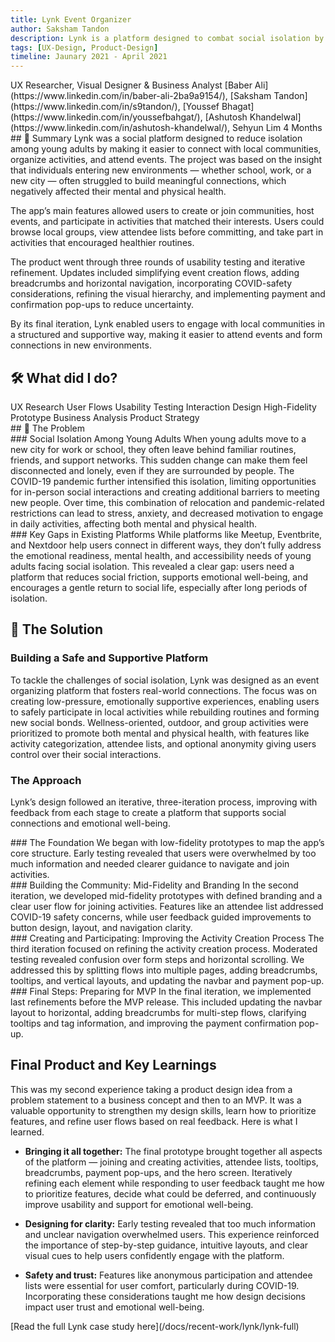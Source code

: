 ```yaml
---
title: Lynk Event Organizer
author: Saksham Tandon
description: Lynk is a platform designed to combat social isolation by connecting individuals with local activities and communities.
tags: [UX-Design, Product-Design]
timeline: Jaunary 2021 - April 2021
---
```

<CardGrid>
    <Note title ="My Roles">
        UX Researcher, Visual Designer & Business Analyst
    </Note>
    <Note title ="The Team">
        [Baber Ali](https://www.linkedin.com/in/baber-ali-2ba9a9154/), [Saksham Tandon](https://www.linkedin.com/in/s9tandon/), [Youssef Bhagat](https://www.linkedin.com/in/youssefbahgat/), [Ashutosh Khandelwal](https://www.linkedin.com/in/ashutosh-khandelwal/), Sehyun Lim
    </Note>
    <Note title ="Delivery Timeline">
        4 Months
    </Note>
</CardGrid>
<ImageViewer imageUrl="/images/lynk/lynk-hero-showcase.png" alt="Lynk - Hero" title="Hero showcase" className = "aspect-[32/9]"/>
## 📝 Summary
Lynk was a social platform designed to reduce isolation among young adults by making it easier to connect with local communities, organize activities, and attend events. The project was based on the insight that individuals entering new environments — whether school, work, or a new city — often struggled to build meaningful connections, which negatively affected their mental and physical health.

The app’s main features allowed users to create or join communities, host events, and participate in activities that matched their interests. Users could browse local groups, view attendee lists before committing, and take part in activities that encouraged healthier routines.

The product went through three rounds of usability testing and iterative refinement. Updates included simplifying event creation flows, adding breadcrumbs and horizontal navigation, incorporating COVID-safety considerations, refining the visual hierarchy, and implementing payment and confirmation pop-ups to reduce uncertainty.

By its final iteration, Lynk enabled users to engage with local communities in a structured and supportive way, making it easier to attend events and form connections in new environments.
## 🛠️ What did I do?
<div className='tag-group'>
  <Tag>UX Research</Tag>
  <Tag>User Flows</Tag>
  <Tag>Usability Testing</Tag>
  <Tag>Interaction Design</Tag>
  <Tag>High-Fidelity Prototype</Tag>
  <Tag>Business Analysis</Tag>
  <Tag>Product Strategy</Tag>
</div>
## 🧩 The Problem
<CardGrid className = "lg:!grid-cols-2 gap-16 prose-p:!mb-0 prose-headings:!mt-0">
  <div>
    ### Social Isolation Among Young Adults
      When young adults move to a new city for work or school, they often leave behind familiar routines, friends, and support networks. This sudden change can make them feel disconnected and lonely, even if they are surrounded by people. The COVID-19 pandemic further intensified this isolation, limiting opportunities for in-person social interactions and creating additional barriers to meeting new people. Over time, this combination of relocation and pandemic-related restrictions can lead to stress, anxiety, and decreased motivation to engage in daily activities, affecting both mental and physical health.
  </div>
<div>
  <CarouselView aspect = "aspect-auto h-full">
    <ImageViewer imageUrl="/images/lynk/target-audience-mood-board-1.jpg" alt ="Target Audience Mood Board" title="Mood board — 1"/>
    <ImageViewer imageUrl="/images/lynk/target-audience-mood-board-2.jpg" alt ="Target Audience Mood Board" title="Mood board — 2"/>
    <ImageViewer imageUrl="/images/lynk/target-audience-mood-board-3.jpg" alt ="Target Audience Mood Board" title="Mood board — 3"/>
  </CarouselView>
</div>
</CardGrid>
### Key Gaps in Existing Platforms
While platforms like Meetup, Eventbrite, and Nextdoor help users connect in different ways, they don’t fully address the emotional readiness, mental health, and accessibility needs of young adults facing social isolation. This revealed a clear gap: users need a platform that reduces social friction, supports emotional well-being, and encourages a gentle return to social life, especially after long periods of isolation.

## 🚀 The Solution
### Building a Safe and Supportive Platform
To tackle the challenges of social isolation, Lynk was designed as an event organizing platform that fosters real-world connections. The focus was on creating low-pressure, emotionally supportive experiences, enabling users to safely participate in local activities while rebuilding routines and forming new social bonds. Wellness-oriented, outdoor, and group activities were prioritized to promote both mental and physical health, with features like activity categorization, attendee lists, and optional anonymity giving users control over their social interactions.

### The Approach
Lynk’s design followed an iterative, three-iteration process, improving with feedback from each stage to create a platform that supports social connections and emotional well-being.

<CardGrid className = "!grid-cols-1 gap-16 prose-p:!mb-0 prose-headings:!mt-0 items-center py-8">
  <div>
    ### The Foundation
      We began with low-fidelity prototypes to map the app’s core structure. Early testing revealed that users were overwhelmed by too much information and needed clearer guidance to navigate and join activities.
  </div>
  <CarouselView aspect = "aspect-video h-full">
    <ImageViewer imageUrl="/images/lynk/wireframe-iteration-1.png" alt="Prototype for Iteration 1" title="Wireframe — desktop"/>
    <ImageViewer imageUrl="/images/lynk/wireframe-mobile-iteration-1.png" alt="Prototype for Iteration 1" title="Wireframe — mobile"/>
  </CarouselView>
</CardGrid>
<div className='py-8'>
<CardGrid className = "lg:!grid-cols-2 gap-16 prose-p:!mb-0 prose-headings:!mt-0 items-center py-8">
  <div>
    ### Building the Community: Mid-Fidelity and Branding
      In the second iteration, we developed mid-fidelity prototypes with defined branding and a clear user flow for joining activities. Features like an attendee list addressed COVID-19 safety concerns, while user feedback guided improvements to button design, layout, and navigation clarity.
  </div>
  <div className='flex max-h-full'>
    <VideoPlayer src="/images/lynk/joining-activity-workflow.mp4" title = "Joining Activities Preview" autoplay={true} loop={true}/>
  </div>
</CardGrid>
  <CarouselView aspect = "aspect-video h-full">
    <ImageViewer imageUrl="/images/lynk/branding.png" alt="Lynk Branding" title="Branding"/>
    <ImageViewer imageUrl="/images/lynk/mockup-iteration-2.png" alt="Lynk Midfidelity" title="Mid-fidelity mockup"/>
    <ImageViewer imageUrl="/images/lynk/attending-list.png" alt="List Attendees" title="Attendee list"/>
  </CarouselView>
</div>
<CardGrid className = "lg:!grid-cols-2 gap-16 prose-p:!mb-0 prose-headings:!mt-0 items-center py-8">
  <div>
    ### Creating and Participating: Improving the Activity Creation Process
      The third iteration focused on refining the activity creation process. Moderated testing revealed confusion over form steps and horizontal scrolling. We addressed this by splitting flows into multiple pages, adding breadcrumbs, tooltips, and vertical layouts, and updating the navbar and payment pop-up.
  </div>
<div className='flex max-h-full'>
<VideoPlayer src="/images/lynk/expanded-creating-activity-workflow.mp4" title = "Improved Creating Activities Preview" autoplay={true} loop={true}/>
</div>
</CardGrid>

<CardGrid className = "!grid-cols-1 gap-16 prose-p:!mb-0 prose-headings:!mt-0 items-center py-8">
  <div>
    ### Final Steps: Preparing for MVP
      In the final iteration, we implemented last refinements before the MVP release. This included updating the navbar layout to horizontal, adding breadcrumbs for multi-step flows, clarifying tooltips and tag information, and improving the payment confirmation pop-up.
  </div>
<div className='flex max-h-full'>
  <CarouselView aspect = "aspect-auto h-full">
    <ImageViewer className = "!aspect-square" imageUrl="/images/lynk/nav-after.png" alt="Navbar Horizontal" title="Navbar (after)"/>
    <ImageViewer imageUrl="/images/lynk/breadcrumbs-after.png" alt="breadcrumbs-after" title="Breadcrumbs (after)"/>
    <ImageViewer imageUrl="/images/lynk/pay-popup-after.png" alt="Payment Popup" title="Payment popup"/>
    <ImageViewer imageUrl="/images/lynk/tooltip-after.png" alt="Tag Tooltip" title="Tag tooltip"/>
  </CarouselView>
</div>
</CardGrid>

## Final Product and Key Learnings
This was my second experience taking a product design idea from a problem statement to a business concept and then to an MVP. It was a valuable opportunity to strengthen my design skills, learn how to prioritize features, and refine user flows based on real feedback. Here is what I learned.

- **Bringing it all together:** The final prototype brought together all aspects of the platform — joining and creating activities, attendee lists, tooltips, breadcrumbs, payment pop-ups, and the hero screen. Iteratively refining each element while responding to user feedback taught me how to prioritize features, decide what could be deferred, and continuously improve usability and support for emotional well-being.

- **Designing for clarity:** Early testing revealed that too much information and unclear navigation overwhelmed users. This experience reinforced the importance of step-by-step guidance, intuitive layouts, and clear visual cues to help users confidently engage with the platform.

- **Safety and trust:** Features like anonymous participation and attendee lists were essential for user comfort, particularly during COVID-19. Incorporating these considerations taught me how design decisions impact user trust and emotional well-being.

<ImageViewer imageUrl="/images/lynk/user-flow-final.png" alt="Final User Flow" title="Final user flow"/>
<ImageViewer imageUrl="/images/lynk/final-prototype.png" alt="Final Prototype" title="Final prototype"/>
[Read the full Lynk case study here](/docs/recent-work/lynk/lynk-full)